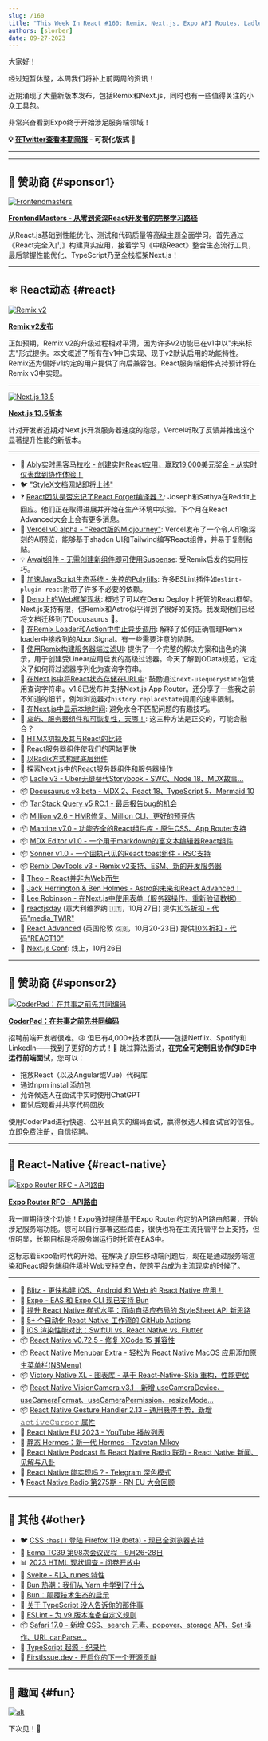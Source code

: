 ```yaml
---
slug: /160
title: "This Week In React #160: Remix, Next.js, Expo API Routes, Ladle, MDXEditor, Sonner, Docusaurus, AbortController, Query String, Menubar, VisionCamera, Victory Native XL, Bun, ESLint, TC39..."
authors: [slorber]
date: 09-27-2023
---
```


大家好！

经过短暂休整，本周我们将补上前两周的资讯！

近期涌现了大量新版本发布，包括Remix和Next.js，同时也有一些值得关注的小众工具包。

非常兴奋看到Expo终于开始涉足服务端领域！

<!-- truncate -->

**💡 [在Twitter查看本期简报](https://slo.im/thread) - 可视化版式 🎨**

---


<Support />

---

## 💸 赞助商 {#sponsor1}

[![Frontendmasters](/emails/issues/158/frontendmasters.jpg)](https://frontendmasters.com/learn/react/?utm_source=newsletter&utm_medium=thisweekinreact&utm_campaign=reactpath)

**[FrontendMasters - 从零到资深React开发者的完整学习路径](https://frontendmasters.com/learn/react/?utm_source=newsletter&utm_medium=thisweekinreact&utm_campaign=reactpath)**

从React.js基础到性能优化、测试和代码质量等高级主题全面学习。首先通过《React完全入门》构建真实应用，接着学习《中级React》整合生态流行工具，最后掌握性能优化、TypeScript乃至全栈框架Next.js！

---

## ⚛️ React动态 {#react}

[![Remix v2](/emails/issues/160/remix-v2.jpg)](https://remix.run/blog/remix-v2)

[**Remix v2发布**](https://remix.run/blog/remix-v2)

正如预期，Remix v2的升级过程相对平滑，因为许多v2功能已在v1中以"未来标志"形式提供。本文概述了所有在v1中已实现、现于v2默认启用的功能特性。Remix还为偏好v1约定的用户提供了向后兼容包。React服务端组件支持预计将在Remix v3中实现。

---

[![Next.js 13.5](/emails/issues/160/next-13.5.jpg)](https://nextjs.org/blog/next-13-5)

[**Next.js 13.5版本**](https://nextjs.org/blog/next-13-5)

针对开发者近期对Next.js开发服务器速度的抱怨，Vercel听取了反馈并推出这个显著提升性能的新版本。

---

- 💸 [Ably实时黑客马拉松 - 创建实时React应用，赢取19,000美元奖金 - 从实时仪表盘到协作体验！](https://ably.devpost.com/?utm_campaign=23-hackathon&utm_source=thisweekinreact&utm_medium=referral)
- 🐦 ["StyleX文档网站即将上线"](https://twitter.com/naman34/status/1703576411330810282)
- ❓ [React团队是否忘记了React Forget编译器？](https://www.reddit.com/r/reactjs/comments/16nnh4z/did_the_react_team_forget_the_react_forget/): Joseph和Sathya在Reddit上回应。他们正在取得进展并开始在生产环境中实验。下个月在React Advanced大会上会有更多消息。
- 👀 [Vercel v0 alpha - "React版的Midjourney"](https://v0.dev/): Vercel发布了一个令人印象深刻的AI预览，能够基于shadcn UI和Tailwind编写React组件，并易于复制粘贴。
- 💡 [Await组件 - 无需创建新组件即可使用Suspense](https://buildui.com/recipes/await-component): 受Remix启发的实用技巧。
- 📜 [加速JavaScript生态系统 - 失控的Polyfills](https://marvinh.dev/blog/speeding-up-javascript-ecosystem-part-6/): 许多ESLint插件如`eslint-plugin-react`附带了许多不必要的依赖。
- 📜 [Deno上的Web框架现状](https://deno.com/blog/web-frameworks-on-deno): 概述了可以在Deno Deploy上托管的React框架。Next.js支持有限，但Remix和Astro似乎得到了很好的支持。我发现他们已经将文档迁移到了Docusaurus 🥲。
- 📜 [在Remix Loader和Action中中止异步调用](https://sergiodxa.com/tutorials/abort-async-calls-inside-remix-loaders-and-actions): 解释了如何正确管理Remix loader中接收到的AbortSignal。有一些需要注意的陷阱。
- 📜 [使用Remix构建服务器端过滤UI](https://www.jacobparis.com/content/remix-filter-bar): 提供了一个完整的解决方案和出色的演示，用于创建受Linear应用启发的高级过滤器。今天了解到OData规范，它定义了如何将过滤器序列化为查询字符串。
- 📜 [在Next.js中将React状态存储在URL中](https://francoisbest.com/posts/2023/storing-react-state-in-the-url-with-nextjs): 鼓励通过`next-usequerystate`包使用查询字符串。v1.8已发布并支持Next.js App Router。还分享了一些我之前不知道的细节，例如浏览器对`history.replaceState`调用的速率限制。
- 📜 [在Next.js中显示本地时间](https://francoisbest.com/posts/2023/displaying-local-times-in-nextjs): 避免水合不匹配问题的有趣技巧。
- 📜 [岛屿、服务器组件和可恢复性，天哪！](https://dev.to/this-is-learning/islands-server-components-resumability-oh-my-319d): 这三种方法是正交的，可能会融合？
- 📜 [HTMX初探及其与React的比较](https://www.builder.io/blog/htmx-vs-react)
- 📜 [React服务器组件使我们的网站更快](https://frigade.com/blog/bundle-size-reduction-with-rsc-and-frigade)
- 📜 [以Radix方式构建底层组件](https://alexkondov.com/building-low-level-components-the-radix-way/)
- 📜 [探索Next.js中的React服务器组件和服务器操作](https://www.antstack.com/blog/exploring-react-server-components-and-server-actions-with-next-js/)
- 📦 [Ladle v3 - Uber无缝替代Storybook - SWC、Node 18、MDX故事...](https://ladle.dev/blog/ladle-v3/)
- 📦 [Docusaurus v3 beta - MDX 2、React 18、TypeScript 5、Mermaid 10](https://github.com/facebook/docusaurus/discussions/9312)
- 📦 [TanStack Query v5 RC.1 - 最后报告bug的机会](https://github.com/TanStack/query/releases/tag/v5.0.0-rc.1)
- 📦 [Million v2.6 - HMR修复、Million CLI、更好的预评估](https://github.com/aidenybai/million/releases/tag/v2.6.0)
- 📦 [Mantine v7.0 - 功能齐全的React组件库 - 原生CSS、App Router支持](https://mantine.dev/changelog/7-0-0/)
- 📦 [MDX Editor v1.0 - 一个用于markdown的富文本编辑器React组件](https://github.com/mdx-editor/editor)
- 📦 [Sonner v1.0 - 一个固执己见的React toast组件 - RSC支持](https://sonner.emilkowal.ski/)
- 📦 [Remix DevTools v3 - Remix v2支持、ESM、新的开发服务器](https://github.com/Code-Forge-Net/Remix-Dev-Tools/releases/tag/v3.0.0)
- 🎥 [Theo - React并非为Web而生](https://www.youtube.com/watch?v=Y12sGu8-qFE&t=2s)
- 🎥 [Jack Herrington & Ben Holmes - Astro的未来和React Advanced！](https://www.youtube.com/watch?v=sbiuZj2s5fs)
- 🎥 [Lee Robinson - 在Next.js中使用表单（服务器操作、重新验证数据）](https://www.youtube.com/watch?v=dDpZfOQBMaU)
- 👥 [reactjsday](https://2023.reactjsday.it/) (意大利维罗纳 🇮🇹，10月27日) 提供[10%折扣 - 代码"media_TWIR"](https://ti.to/grusp/reactjsday-2023/discount/media_TWIR)
- 👥 [React Advanced](https://reactadvanced.com/?utm_source=email&utm_medium=thisweekinreact) (英国伦敦 🇬🇧，10月20-23日) 提供[10%折扣 - 代码"REACT10"](https://ti.to/gitnation/react-advanced-london-2023/discount/REACT10)
- 👥 [Next.js Conf](https://nextjs.org/conf): 线上，10月26日

<SubscribeFormEmbed placement="middle" />

---

## 💸 赞助商 {#sponsor2}

[![CoderPad：在共事之前先共同编码](/emails/issues/154/coderpad.png)](https://coderpad.io/?utm_medium=3pmedia&utm_source=ThisWeekInReact&utm_campaign=23-Q3-3PMedia-ThisWeekInReact-ACQ-All-Global-Newsletter)

[**CoderPad：在共事之前先共同编码**](https://coderpad.io/?utm_medium=3pmedia&utm_source=ThisWeekInReact&utm_campaign=23-Q3-3PMedia-ThisWeekInReact-ACQ-All-Global-Newsletter)

招聘前端开发者很难。😩 但已有4,000+技术团队——包括Netflix、Spotify和LinkedIn——找到了更好的方式！🤠 跳过算法面试，**在完全可定制且协作的IDE中运行前端面试**，您可以：

- 拖放React（以及Angular或Vue）代码库
- 通过npm install添加包
- 允许候选人在面试中实时使用ChatGPT
- 面试后观看并共享代码回放

使用CoderPad进行快速、公平且真实的编码面试，赢得候选人和面试官的信任。[立即免费注册，自信招聘](https://coderpad.io/?utm_medium=3pmedia&utm_source=ThisWeekInReact&utm_campaign=23-Q3-3PMedia-ThisWeekInReact-ACQ-All-Global-Newsletter)。

---

## 📱 React-Native {#react-native}

[![Expo Router RFC - API路由](/emails/issues/160/expo-api-routes.jpg)](https://blog.expo.dev/rfc-api-routes-cce5a3b9f25d)

[**Expo Router RFC - API路由**](https://blog.expo.dev/rfc-api-routes-cce5a3b9f25d)

我一直期待这个功能！Expo通过提供基于Expo Router约定的API路由部署，开始涉足服务端功能。您可以自行部署这些路由，很快也将在主流托管平台上支持，但很明显，长期目标是将服务端运行时托管在EAS中。

这标志着Expo新时代的开始。在解决了原生移动端问题后，现在是通过服务端渲染和React服务端组件填补Web支持空白，使跨平台成为主流现实的时候了。

---

- 💸 [Blitz - 更快构建 iOS、Android 和 Web 的 React Native 应用！](https://www.blitz-rn.com/)
- 👀 [Expo - EAS 和 Expo CLI 现已支持 Bun](https://expo.dev/changelog/2023/09-25-eas-bun-support)
- 📜 [提升 React Native 样式水平：面向自适应布局的 StyleSheet API 新思路](https://www.reactnativecrossroads.com/posts/level-up-react-native-styles)
- 📜 [5+ 个自动化 React Native 工作流的 GitHub Actions](https://elazizi.com/posts/5-github-actions-to-automate-your-react-native-workflow/)
- 📜 [iOS 渲染性能对比：SwiftUI vs. React Native vs. Flutter](https://blog.theodo.com/2023/09/ios-rendering-performance/)
- 📦 [React Native v0.72.5 - 修复 XCode 15 兼容性](https://github.com/facebook/react-native/releases/tag/v0.72.5)
- 📦 [React Native Menubar Extra - 轻松为 React Native MacOS 应用添加原生菜单栏(NSMenu)](https://github.com/okwasniewski/react-native-menubar-extra)
- 📦 [Victory Native XL - 图表库 - 基于 React-Native-Skia 重构，性能更优](https://github.com/FormidableLabs/victory-native-xl)
- 📦 [React Native VisionCamera v3.1 - 新增 useCameraDevice、useCameraFormat、useCameraPermission、resizeMode...](https://github.com/mrousavy/react-native-vision-camera/releases/tag/v3.1.0)
- 📦 [React Native Gesture Handler 2.13 - 通用悬停手势，新增 𝚊𝚌𝚝𝚒𝚟𝚎𝙲𝚞𝚛𝚜𝚘𝚛 属性](https://github.com/software-mansion/react-native-gesture-handler/releases/tag/2.13.0)
- 🎥 [React Native EU 2023 - YouTube 播放列表](https://www.youtube.com/playlist?list=PLZ3MwD-soTTEm5KtB2AoZuM7fiYRR69k8)
- 🎥 [静态 Hermes：新一代 Hermes - Tzvetan Mikov](https://www.youtube.com/watch?v=q-xKYA0EO-c)
- 🎥 [React Native Podcast 与 React Native Radio 联动 - React Native 新闻、见解与八卦](https://www.youtube.com/watch?v=xc15HtMuMhs)
- 🎥 [React Native 能实现吗？- Telegram 深色模式](https://www.youtube.com/watch?v=vKYEFpO06Tk)
- 🎙️ [React Native Radio 第275期 - RN EU 大会回顾](https://reactnativeradio.com/episodes/rnr-275-recapping-rn-eu)

---

## 🔀 其他 {#other}

- 🐦 [CSS `:has()` 登陆 Firefox 119 (beta) - 现已全浏览器支持](https://twitter.com/sebastienlorber/status/1706976759269224724)
- 👀 [Ecma TC39 第98次会议议程 - 9月26-28日](https://github.com/tc39/agendas/blob/main/2023/09.md#agenda-for-the-98th-meeting-of-ecma-tc39)
- 📊 [2023 HTML 现状调查 - 问卷开放中](https://survey.devographics.com/en-US/survey/state-of-html/2023)
- 📜 [Svelte - 引入 runes 特性](https://svelte.dev/blog/runes)
- 📜 [Bun 热潮：我们从 Yarn 中学到了什么](https://dev.to/thejaredwilcurt/bun-hype-how-we-learned-nothing-from-yarn-2n3j)
- 📜 [Bun：颠覆技术生态的启示](https://blog.pragmaticengineer.com/bun-lessons-from-disrupting/)
- 📜 [关于 TypeScript 没人告诉你的那件事](https://redd.one/blog/one-thing-nobody-explained-to-you-about-typescript)
- 📜 [ESLint - 为 v9 版本准备自定义规则](https://eslint.org/blog/2023/09/preparing-custom-rules-eslint-v9/)
- 📦 [Safari 17.0 - 新增 CSS、search 元素、popover、storage API、Set 操作、URL.canParse...](https://webkit.org/blog/14445/webkit-features-in-safari-17-0/)
- 🎥 [TypeScript 起源 - 纪录片](https://www.youtube.com/watch?v=U6s2pdxebSo)
- 🔗 [FirstIssue.dev - 开启你的下一个开源贡献](https://firstissue.dev/)

---

## 🤭 趣闻 {#fun}

[![alt](/emails/issues/160/meme.jpg)](https://twitter.com/HODLFrance/status/1704507457555284348)

下次见！👋